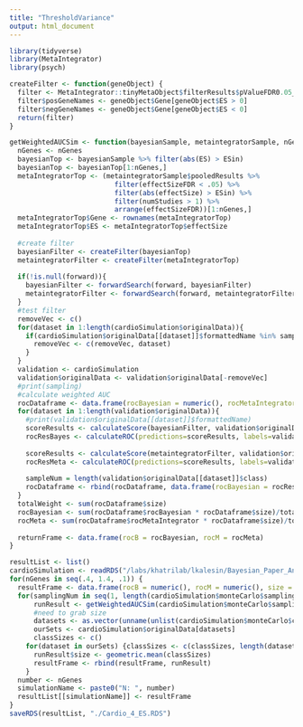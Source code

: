 ```yaml
---
title: "ThresholdVariance"
output: html_document
---
```


```r
library(tidyverse)
library(MetaIntegrator)
library(psych)
```


```r
createFilter <- function(geneObject) {
  filter <- MetaIntegrator::tinyMetaObject$filterResults$pValueFDR0.05_es0_nStudies1_looaTRUE_hetero0
  filter$posGeneNames <- geneObject$Gene[geneObject$ES > 0]
  filter$negGeneNames <- geneObject$Gene[geneObject$ES < 0]
  return(filter)
}

getWeightedAUCSim <- function(bayesianSample, metaintegratorSample, nGenes, ESin, forward, sampling) {
  nGenes <- nGenes
  bayesianTop <- bayesianSample %>% filter(abs(ES) > ESin)
  bayesianTop <- bayesianTop[1:nGenes,]
  metaIntegratorTop <- (metaintegratorSample$pooledResults %>% 
                          filter(effectSizeFDR < .05) %>% 
                          filter(abs(effectSize) > ESin) %>%
                          filter(numStudies > 1) %>%
                          arrange(effectSizeFDR))[1:nGenes,]
  metaIntegratorTop$Gene <- rownames(metaIntegratorTop)
  metaIntegratorTop$ES <- metaIntegratorTop$effectSize
  
  #create filter
  bayesianFilter <- createFilter(bayesianTop)
  metaintegratorFilter <- createFilter(metaIntegratorTop)
  
  if(!is.null(forward)){
    bayesianFilter <- forwardSearch(forward, bayesianFilter)
    metaintegratorFilter <- forwardSearch(forward, metaintegratorFilter)
  }
  #test filter
  removeVec <- c()
  for(dataset in 1:length(cardioSimulation$originalData)){
    if(cardioSimulation$originalData[[dataset]]$formattedName %in% sampling) {
      removeVec <- c(removeVec, dataset)
    }
  }
  validation <- cardioSimulation
  validation$originalData <- validation$originalData[-removeVec]
  #print(sampling)
  #calculate weighted AUC
  rocDataframe <- data.frame(rocBayesian = numeric(), rocMetaIntegrator = numeric(), dataset = character(), size = numeric())
  for(dataset in 1:length(validation$originalData)){
    #print(validation$originalData[[dataset]]$formattedName)
    scoreResults <- calculateScore(bayesianFilter, validation$originalData[[dataset]]) 
    rocResBayes <- calculateROC(predictions=scoreResults, labels=validation$originalData[[dataset]]$class)
    
    scoreResults <- calculateScore(metaintegratorFilter, validation$originalData[[dataset]]) 
    rocResMeta <- calculateROC(predictions=scoreResults, labels=validation$originalData[[dataset]]$class)
  
    sampleNum = length(validation$originalData[[dataset]]$class)
    rocDataframe <- rbind(rocDataframe, data.frame(rocBayesian = rocResBayes$auc, rocMetaIntegrator = rocResMeta$auc, dataset = validation$originalData[[dataset]]$formattedName, size = sampleNum))
  }
  totalWeight <- sum(rocDataframe$size)
  rocBayesian <- sum(rocDataframe$rocBayesian * rocDataframe$size)/totalWeight
  rocMeta <- sum(rocDataframe$rocMetaIntegrator * rocDataframe$size)/totalWeight
  
  returnFrame <- data.frame(rocB = rocBayesian, rocM = rocMeta)
}
```

```r
resultList <- list()
cardioSimulation <- readRDS("/labs/khatrilab/lkalesin/Bayesian_Paper_Analysis/Analysis/Simulation/Results/Cardio/cardio_4.RDS")
for(nGenes in seq(.4, 1.4, .1)) {
  resultFrame <- data.frame(rocB = numeric(), rocM = numeric(), size = numeric())
  for(samplingNum in seq(1, length(cardioSimulation$monteCarlo$samplings))){
      runResult <- getWeightedAUCSim(cardioSimulation$monteCarlo$samplings[[samplingNum]], cardioSimulation$monteCarlo$regularMeta[[samplingNum]], 10, nGenes, NULL, as.vector(unlist(cardioSimulation$monteCarlo$combinationsToTest[samplingNum,])))
      #need to grab size
      datasets <- as.vector(unname(unlist(cardioSimulation$monteCarlo$combinationsToTest[samplingNum,])))
      ourSets <- cardioSimulation$originalData[datasets]
      classSizes <- c()
    for(dataset in ourSets) {classSizes <- c(classSizes, length(dataset$class))}
      runResult$size <- geometric.mean(classSizes)
      resultFrame <- rbind(resultFrame, runResult)
    }
  number <- nGenes
  simulationName <- paste0("N: ", number)
  resultList[[simulationName]] <- resultFrame
}
saveRDS(resultList, "./Cardio_4_ES.RDS")
```
